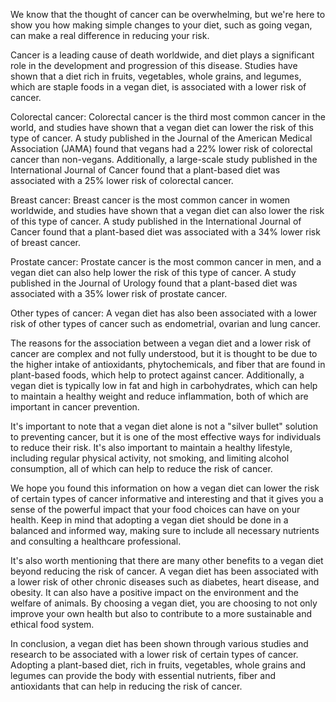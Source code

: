We know that the thought of cancer can be overwhelming, but we're here to show you how making simple changes to your diet, such as going vegan, can make a real difference in reducing your risk.

Cancer is a leading cause of death worldwide, and diet plays a significant role in the development and progression of this disease. Studies have shown that a diet rich in fruits, vegetables, whole grains, and legumes, which are staple foods in a vegan diet, is associated with a lower risk of cancer.

Colorectal cancer: Colorectal cancer is the third most common cancer in the world, and studies have shown that a vegan diet can lower the risk of this type of cancer. A study published in the Journal of the American Medical Association (JAMA) found that vegans had a 22% lower risk of colorectal cancer than non-vegans. Additionally, a large-scale study published in the International Journal of Cancer found that a plant-based diet was associated with a 25% lower risk of colorectal cancer.

Breast cancer: Breast cancer is the most common cancer in women worldwide, and studies have shown that a vegan diet can also lower the risk of this type of cancer. A study published in the International Journal of Cancer found that a plant-based diet was associated with a 34% lower risk of breast cancer.

Prostate cancer: Prostate cancer is the most common cancer in men, and a vegan diet can also help lower the risk of this type of cancer. A study published in the Journal of Urology found that a plant-based diet was associated with a 35% lower risk of prostate cancer.

Other types of cancer: A vegan diet has also been associated with a lower risk of other types of cancer such as endometrial, ovarian and lung cancer.

The reasons for the association between a vegan diet and a lower risk of cancer are complex and not fully understood, but it is thought to be due to the higher intake of antioxidants, phytochemicals, and fiber that are found in plant-based foods, which help to protect against cancer. Additionally, a vegan diet is typically low in fat and high in carbohydrates, which can help to maintain a healthy weight and reduce inflammation, both of which are important in cancer prevention.

It's important to note that a vegan diet alone is not a "silver bullet" solution to preventing cancer, but it is one of the most effective ways for individuals to reduce their risk. It's also important to maintain a healthy lifestyle, including regular physical activity, not smoking, and limiting alcohol consumption, all of which can help to reduce the risk of cancer.

We hope you found this information on how a vegan diet can lower the risk of certain types of cancer informative and interesting and that it gives you a sense of the powerful impact that your food choices can have on your health. Keep in mind that adopting a vegan diet should be done in a balanced and informed way, making sure to include all necessary nutrients and consulting a healthcare professional.

It's also worth mentioning that there are many other benefits to a vegan diet beyond reducing the risk of cancer. A vegan diet has been associated with a lower risk of other chronic diseases such as diabetes, heart disease, and obesity. It can also have a positive impact on the environment and the welfare of animals. By choosing a vegan diet, you are choosing to not only improve your own health but also to contribute to a more sustainable and ethical food system.

In conclusion, a vegan diet has been shown through various studies and research to be associated with a lower risk of certain types of cancer. Adopting a plant-based diet, rich in fruits, vegetables, whole grains and legumes can provide the body with essential nutrients, fiber and antioxidants that can help in reducing the risk of cancer.
